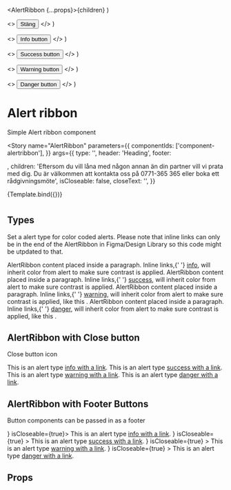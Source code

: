 
  <AlertRibbon {...props}>{children}</AlertRibbon>
)

  <>
    <Button>Stäng</Button>
  </>
)

  <>
    <Button>Info button</Button>
  </>
)

  <>
    <Button>Success button</Button>
  </>
)

  <>
    <Button>Warning button</Button>
  </>
)

  <>
    <Button>Danger button</Button>
  </>
)

<Meta title="Components/AlertRibbon" component={AlertRibbon} />

# Alert ribbon

Simple Alert ribbon component

<Story
  name="AlertRibbon"
  parameters={{
    componentIds: ['component-alertribbon'],
  }}
  args={{
    type: '',
    header: 'Heading',
    footer: <Footer />,
    children:
      'Eftersom du vill låna med någon annan än din partner vill vi prata med dig. Du är välkommen att kontakta oss på 0771-365 365 eller boka ett rådgivningsmöte',
    isCloseable: false,
    closeText: '',
  }}
>
  {Template.bind({})}
</Story>

#

## Types

Set a alert type for color coded alerts. Please note that inline links can only be in the end of the AlertRibbon in Figma/Design Library so this code might be utpdated to that.

<Canvas>
  <AlertRibbon header="Info heading." isCloseable={false}>
    AlertRibbon content placed inside a paragraph. Inline links,{' '}
    <a href="#">info</a>, will inherit color from alert to make sure contrast is
    applied.
  </AlertRibbon>
  <AlertRibbon type="success" header="Success heading." isCloseable={false}>
    AlertRibbon content placed inside a paragraph. Inline links,{' '}
    <a href="#">success</a>, will inherit color from alert to make sure contrast
    is applied.
  </AlertRibbon>
  <AlertRibbon type="warning" header="Warning heading." isCloseable={false}>
    AlertRibbon content placed inside a paragraph. Inline links,{' '}
    <a href="#">warning</a>, will inherit color from alert to make sure contrast
    is applied, like this .
  </AlertRibbon>
  <AlertRibbon type="danger" header="Danger heading." isCloseable={false}>
    AlertRibbon content placed inside a paragraph. Inline links,{' '}
    <a href="#">danger</a>, will inherit color from alert to make sure contrast
    is applied, like this .
  </AlertRibbon>
</Canvas>

## AlertRibbon with Close button

Close button icon

<Canvas>
  <AlertRibbon header="Info" isCloseable={true}>
    This is an alert type <a href="#">info with a link</a>.
  </AlertRibbon>
  <AlertRibbon type="success" header="Success" isCloseable={true}>
    This is an alert type <a href="#">success with a link</a>.
  </AlertRibbon>
  <AlertRibbon type="warning" header="Warning" isCloseable={true}>
    This is an alert type <a href="#">warning with a link</a>.
  </AlertRibbon>
  <AlertRibbon type="danger" header="Danger" isCloseable={true}>
    This is an alert type <a href="#">danger with a link</a>.
  </AlertRibbon>
</Canvas>

## AlertRibbon with Footer Buttons

Button components can be passed in as a footer

<Canvas>
  <AlertRibbon header="Info" footer={<FooterInfo />} isCloseable={true}>
    This is an alert type <a href="#">info with a link</a>.
  </AlertRibbon>
  <AlertRibbon
    type="success"
    header="Success"
    footer={<FooterSuccess />}
    isCloseable={true}
  >
    This is an alert type <a href="#">success with a link</a>.
  </AlertRibbon>
  <AlertRibbon
    type="warning"
    header="Warning"
    footer={<FooterWarning />}
    isCloseable={true}
  >
    This is an alert type <a href="#">warning with a link</a>.
  </AlertRibbon>
  <AlertRibbon
    type="danger"
    header="Danger"
    footer={<FooterDanger />}
    isCloseable={true}
  >
    This is an alert type <a href="#">danger with a link</a>.
  </AlertRibbon>
</Canvas>

## Props

<ArgTypes />
